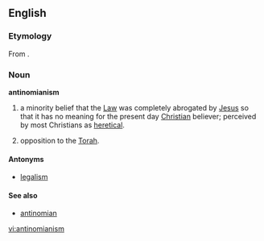 {{wikipedia}}

==English==

===Etymology===
From {{suffix|antinomian|ism}}.

===Noun===
'''antinomianism'''

# {{Christianity}} a minority belief that the [[Law]] was completely abrogated by [[Jesus]] so that it has no meaning for the present day [[Christian]] believer; perceived by most Christians as [[heretical]].
# {{Judaism}} opposition to the [[Torah]].

====Antonyms====
* [[legalism]]

====See also====
* [[antinomian]]

[[vi:antinomianism]]